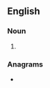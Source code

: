 ==English==

===Noun===
{{head|en|noun plural form}}

# {{plural of|italicization|lang=en}}

===Anagrams===
* {{anagrams|en|silicatization}}